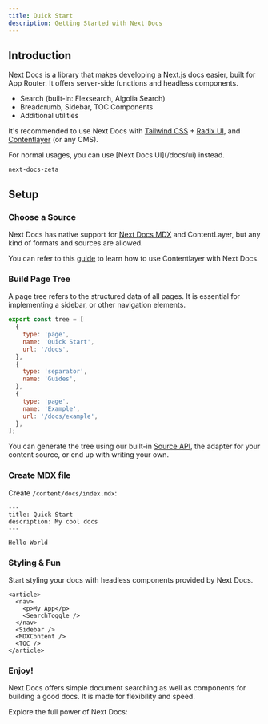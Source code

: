 ```yaml
---
title: Quick Start
description: Getting Started with Next Docs
---
```


## Introduction

Next Docs is a library that makes developing a Next.js docs easier, built for
App Router. It offers server-side functions and headless components.

- Search (built-in: Flexsearch, Algolia Search)
- Breadcrumb, Sidebar, TOC Components
- Additional utilities

It's recommended to use Next Docs with [Tailwind CSS](https://tailwindcss.com) +
[Radix UI](https://www.radix-ui.com), and
[Contentlayer](https://www.contentlayer.dev) (or any CMS).

<Callout title="Tip">
  For normal usages, you can use [Next Docs UI](/docs/ui) instead.
</Callout>

```package-install
next-docs-zeta
```

## Setup

### Choose a Source

Next Docs has native support for [Next Docs MDX](/docs/mdx) and ContentLayer, but any kind of formats and
sources are allowed.

You can refer to this [guide](/docs/headless/contentlayer) to learn how to
use Contentlayer with Next Docs.

### Build Page Tree

A page tree refers to the structured data of all pages. It is essential for implementing a sidebar, or other navigation elements.

```js
export const tree = [
  {
    type: 'page',
    name: 'Quick Start',
    url: '/docs',
  },
  {
    type: 'separator',
    name: 'Guides',
  },
  {
    type: 'page',
    name: 'Example',
    url: '/docs/example',
  },
];
```

You can generate the tree using our built-in [Source API](/docs/headless/source-api), the adapter for your content source, or end up with
writing your own.

### Create MDX file

Create `/content/docs/index.mdx`:

```mdx
---
title: Quick Start
description: My cool docs
---

Hello World
```

### Styling & Fun

Start styling your docs with headless components provided by Next Docs.

```mdx
<article>
  <nav>
    <p>My App</p>
    <SearchToggle />
  </nav>
  <Sidebar />
  <MDXContent />
  <TOC />
</article>
```

### Enjoy!

Next Docs offers simple document searching as well as components for building a
good docs. It is made for flexibility and speed.

Explore the full power of Next Docs:

<Cards>

<Card
  title="Breadcrumb"
  href="/docs/headless/components/breadcrumb"
  description="The navigation component at the top of screen"
/>

<Card
  title="TOC"
  href="/docs/headless/components/toc"
  description="A Table of Contents with active anchor observer"
/>

<Card
  title="Sidebar"
  href="/docs/headless/components/sidebar"
  description="The navigation bar at aside of viewport"
/>

<Card
  title="Search"
  href="/docs/headless/search"
  description="Implement document searching"
/>

</Cards>
